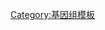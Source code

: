 {{Navbox
| name      = Genes by human chromosome
| title     = 
| listclass = hlist

|group1  = 
| list1     =
* [[:Category:位於1號人類染色體的基因‎|1]]
* [[:Category:位於2號人類染色體的基因‎|2]]
* [[:Category:位於3號人類染色體的基因‎|3]]
* [[:Category:位於4號人類染色體的基因|4]]
* [[:Category:位於5號人類染色體的基因‎|5]]
* [[:Category:位於6號人類染色體的基因‎|6]]
* [[:Category:位於7號人類染色體的基因|7]]
* [[:Category:位於8號人類染色體的基因‎|8]]
* [[:Category:位於9號人類染色體的基因|9]]
* [[:Category:位於10號人類染色體的基因|10]]
* [[:Category:位於11號人類染色體的基因|11]]
* [[:Category:位於12號人類染色體的基因|12]]
* [[:Category:位於13號人類染色體的基因|13]]
* [[:Category:位於14號人類染色體的基因|14]]
* [[:Category:位於15號人類染色體的基因|15]]
* [[:Category:位於16號人類染色體的基因|16]]
* [[:Category:位於17號人類染色體的基因|17]]
* [[:Category:位於18號人類染色體的基因|18]]
* [[:Category:位於19號人類染色體的基因|19]]
* [[:Category:位於20號人類染色體的基因|20]]
* [[:Category:位於21號人類染色體的基因|21]]
* [[:Category:位於22號人類染色體的基因|22]]
* [[:Category:位於人類X染色體的基因|X]]
* [[:Category:位於人類Y染色體的基因|Y]]
* ([[:Category:人類線粒體基因|MT]])

}}<noinclude>
[[Category:基因组模板]]
</noinclude>
